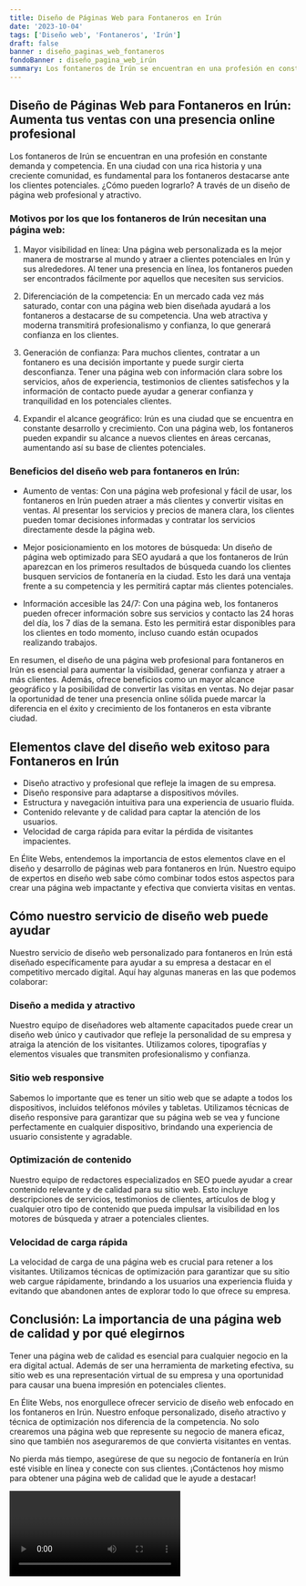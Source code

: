 ```yaml
---
title: Diseño de Páginas Web para Fontaneros en Irún
date: '2023-10-04'
tags: ['Diseño web', 'Fontaneros', 'Irún']
draft: false
banner : diseño_paginas_web_fontaneros
fondoBanner : diseño_pagina_web_irún
summary: Los fontaneros de Irún se encuentran en una profesión en constante demanda y competencia. En una ciudad con una rica historia y una creciente comunidad, es fundamental para los fontaneros destacarse ante los clientes potenciales. ¿Cómo pueden lograrlo? A través de un diseño de página web profesional y atractivo.
---
```


## Diseño de Páginas Web para Fontaneros en Irún: Aumenta tus ventas con una presencia online profesional

Los fontaneros de Irún se encuentran en una profesión en constante demanda y competencia. En una ciudad con una rica historia y una creciente comunidad, es fundamental para los fontaneros destacarse ante los clientes potenciales. ¿Cómo pueden lograrlo? A través de un diseño de página web profesional y atractivo.

### Motivos por los que los fontaneros de Irún necesitan una página web:

1. Mayor visibilidad en línea: Una página web personalizada es la mejor manera de mostrarse al mundo y atraer a clientes potenciales en Irún y sus alrededores. Al tener una presencia en línea, los fontaneros pueden ser encontrados fácilmente por aquellos que necesiten sus servicios.

2. Diferenciación de la competencia: En un mercado cada vez más saturado, contar con una página web bien diseñada ayudará a los fontaneros a destacarse de su competencia. Una web atractiva y moderna transmitirá profesionalismo y confianza, lo que generará confianza en los clientes.

3. Generación de confianza: Para muchos clientes, contratar a un fontanero es una decisión importante y puede surgir cierta desconfianza. Tener una página web con información clara sobre los servicios, años de experiencia, testimonios de clientes satisfechos y la información de contacto puede ayudar a generar confianza y tranquilidad en los potenciales clientes.

4. Expandir el alcance geográfico: Irún es una ciudad que se encuentra en constante desarrollo y crecimiento. Con una página web, los fontaneros pueden expandir su alcance a nuevos clientes en áreas cercanas, aumentando así su base de clientes potenciales.

### Beneficios del diseño web para fontaneros en Irún:

- Aumento de ventas: Con una página web profesional y fácil de usar, los fontaneros en Irún pueden atraer a más clientes y convertir visitas en ventas. Al presentar los servicios y precios de manera clara, los clientes pueden tomar decisiones informadas y contratar los servicios directamente desde la página web.

- Mejor posicionamiento en los motores de búsqueda: Un diseño de página web optimizado para SEO ayudará a que los fontaneros de Irún aparezcan en los primeros resultados de búsqueda cuando los clientes busquen servicios de fontanería en la ciudad. Esto les dará una ventaja frente a su competencia y les permitirá captar más clientes potenciales.

- Información accesible las 24/7: Con una página web, los fontaneros pueden ofrecer información sobre sus servicios y contacto las 24 horas del día, los 7 días de la semana. Esto les permitirá estar disponibles para los clientes en todo momento, incluso cuando están ocupados realizando trabajos.

En resumen, el diseño de una página web profesional para fontaneros en Irún es esencial para aumentar la visibilidad, generar confianza y atraer a más clientes. Además, ofrece beneficios como un mayor alcance geográfico y la posibilidad de convertir las visitas en ventas. No dejar pasar la oportunidad de tener una presencia online sólida puede marcar la diferencia en el éxito y crecimiento de los fontaneros en esta vibrante ciudad.

<GifSeo />

<Cta />

## Elementos clave del diseño web exitoso para Fontaneros en Irún

- Diseño atractivo y profesional que refleje la imagen de su empresa.
- Diseño responsive para adaptarse a dispositivos móviles.
- Estructura y navegación intuitiva para una experiencia de usuario fluida.
- Contenido relevante y de calidad para captar la atención de los usuarios.
- Velocidad de carga rápida para evitar la pérdida de visitantes impacientes.

En Élite Webs, entendemos la importancia de estos elementos clave en el diseño y desarrollo de páginas web para fontaneros en Irún. Nuestro equipo de expertos en diseño web sabe cómo combinar todos estos aspectos para crear una página web impactante y efectiva que convierta visitas en ventas.

## Cómo nuestro servicio de diseño web puede ayudar

Nuestro servicio de diseño web personalizado para fontaneros en Irún está diseñado específicamente para ayudar a su empresa a destacar en el competitivo mercado digital. Aquí hay algunas maneras en las que podemos colaborar:

### Diseño a medida y atractivo

Nuestro equipo de diseñadores web altamente capacitados puede crear un diseño web único y cautivador que refleje la personalidad de su empresa y atraiga la atención de los visitantes. Utilizamos colores, tipografías y elementos visuales que transmiten profesionalismo y confianza.

### Sitio web responsive

Sabemos lo importante que es tener un sitio web que se adapte a todos los dispositivos, incluidos teléfonos móviles y tabletas. Utilizamos técnicas de diseño responsive para garantizar que su página web se vea y funcione perfectamente en cualquier dispositivo, brindando una experiencia de usuario consistente y agradable.

### Optimización de contenido

Nuestro equipo de redactores especializados en SEO puede ayudar a crear contenido relevante y de calidad para su sitio web. Esto incluye descripciones de servicios, testimonios de clientes, artículos de blog y cualquier otro tipo de contenido que pueda impulsar la visibilidad en los motores de búsqueda y atraer a potenciales clientes.

### Velocidad de carga rápida

La velocidad de carga de una página web es crucial para retener a los visitantes. Utilizamos técnicas de optimización para garantizar que su sitio web cargue rápidamente, brindando a los usuarios una experiencia fluida y evitando que abandonen antes de explorar todo lo que ofrece su empresa.

## Conclusión: La importancia de una página web de calidad y por qué elegirnos

Tener una página web de calidad es esencial para cualquier negocio en la era digital actual. Además de ser una herramienta de marketing efectiva, su sitio web es una representación virtual de su empresa y una oportunidad para causar una buena impresión en potenciales clientes.

En Élite Webs, nos enorgullece ofrecer servicio de diseño web enfocado en los fontaneros en Irún. Nuestro enfoque personalizado, diseño atractivo y técnica de optimización nos diferencia de la competencia. No solo crearemos una página web que represente su negocio de manera eficaz, sino que también nos aseguraremos de que convierta visitantes en ventas.

No pierda más tiempo, asegúrese de que su negocio de fontanería en Irún esté visible en línea y conecte con sus clientes. ¡Contáctenos hoy mismo para obtener una página web de calidad que le ayude a destacar!

<Video />

<CtaBot job='Fontaneros' city='Irún'/>

<Gmaps query='Irún+españa+maps' />